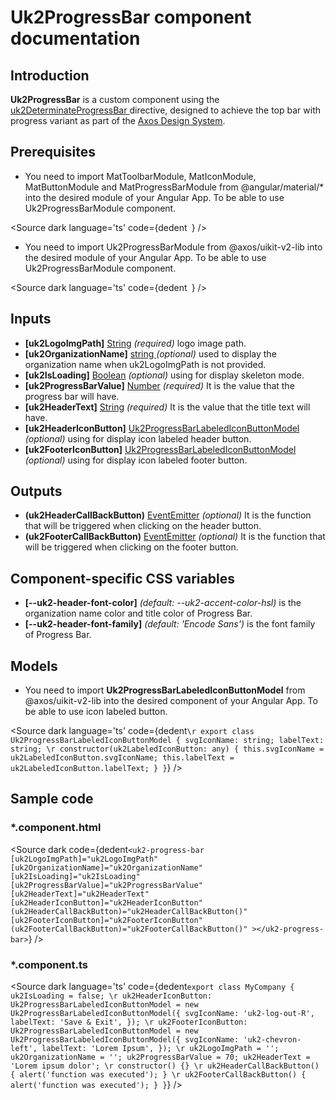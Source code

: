 <!-- Custom-MDX-Documentation.mdx -->

# Uk2ProgressBar component documentation

## Introduction
<p>
  <strong>Uk2ProgressBar</strong> is a custom component using the <a href="/docs/components-progress-bar-determinate--basic-usage"> uk2DeterminateProgressBar  </a> directive, designed to achieve the top bar with progress variant as part of the <a href="https://www.figma.com/file/xNJe50LNYYGhQ1Q1C3zs4b/%F0%9F%91%B7%E2%80%8D%E2%99%82%EF%B8%8F-Framework-Core---Web-2.0?type=design&node-id=1000-35338&t=0nO37XcIk9eTVGG9-0" target="_blank">Axos Design System</a>.
</p>

## Prerequisites
- You need to import MatToolbarModule, MatIconModule, MatButtonModule and MatProgressBarModule from @angular/material/* into the desired module of your Angular App. To be able to use Uk2ProgressBarModule component.

<Source
  dark
  language='ts'
  code={dedent`
  `}
/>

- You need to import Uk2ProgressBarModule from @axos/uikit-v2-lib into the desired module of your Angular App. To be able to use Uk2ProgressBarModule component.

<Source
  dark
  language='ts'
  code={dedent`
  `}
/>

<DirectivesPrerequisitesDocsLayout></DirectivesPrerequisitesDocsLayout>

## Inputs
<ul>
  <li><strong>[uk2LogoImgPath]</strong> <u>String</u> <i>(required)</i> logo image path.</li>
  <li><strong>[uk2OrganizationName]</strong> <u>string </u> <i>(optional)</i> used to display the organization name when uk2LogoImgPath is not provided.</li>
  <li><strong>[uk2IsLoading]</strong> <u>Boolean</u> <i>(optional)</i> using for display skeleton mode.</li>
  <li><strong>[uk2ProgressBarValue]</strong> <u>Number</u> <i>(required)</i> It is the value that the progress bar will have.</li>
  <li><strong>[uk2HeaderText]</strong> <u>String</u> <i>(required)</i> It is the value that the title text will have.</li>
  <li><strong>[uk2HeaderIconButton]</strong> <u>Uk2ProgressBarLabeledIconButtonModel </u> <i>(optional)</i> using for display icon labeled header button.</li>
  <li><strong>[uk2FooterIconButton]</strong> <u>Uk2ProgressBarLabeledIconButtonModel </u> <i>(optional)</i> using for display icon labeled footer button.</li>
</ul>

## Outputs
<ul>
  <li><strong>(uk2HeaderCallBackButton)</strong> <u>EventEmitter</u> <i>(optional)</i> It is the function that will be triggered when clicking on the header button.</li>
  <li><strong>(uk2FooterCallBackButton)</strong> <u>EventEmitter</u> <i>(optional)</i> It is the function that will be triggered when clicking on the footer button.</li>
 </ul>

## Component-specific CSS variables

<ul>
 <li><strong>[--uk2-header-font-color]</strong> <i>(default: --uk2-accent-color-hsl)</i> is the organization name color and title color of Progress Bar.</li>
 <li><strong>[--uk2-header-font-family]</strong> <i>(default: 'Encode Sans')</i> is the font family of Progress Bar.</li>
</ul>

## Models

- You need to import <strong>Uk2ProgressBarLabeledIconButtonModel</strong> from @axos/uikit-v2-lib into the desired component of your Angular App. To be able to use icon labeled button.

 <Source
  dark
  language='ts'
  code={dedent`
  \r
  export class Uk2ProgressBarLabeledIconButtonModel {
    svgIconName: string;
    labelText: string;
    \r
    constructor(uk2LabeledIconButton: any) {
      this.svgIconName = uk2LabeledIconButton.svgIconName;
      this.labelText = uk2LabeledIconButton.labelText;
    }
  }
  `}
/>

## Sample code

### *.component.html
<Source
  dark
  code={dedent`
    <uk2-progress-bar
      [uk2LogoImgPath]="uk2LogoImgPath"
      [uk2OrganizationName]="uk2OrganizationName"
      [uk2IsLoading]="uk2IsLoading"
      [uk2ProgressBarValue]="uk2ProgressBarValue"
      [uk2HeaderText]="uk2HeaderText"
      [uk2HeaderIconButton]="uk2HeaderIconButton"
      (uk2HeaderCallBackButton)="uk2HeaderCallBackButton()"
      [uk2FooterIconButton]="uk2FooterIconButton"
      (uk2FooterCallBackButton)="uk2FooterCallBackButton()"
    ></uk2-progress-bar>
  `}
/>

### *.component.ts
<Source
  dark
  language='ts'
  code={dedent`
    export class MyCompany {
      uk2IsLoading = false;
      \r
      uk2HeaderIconButton: Uk2ProgressBarLabeledIconButtonModel = new Uk2ProgressBarLabeledIconButtonModel({
        svgIconName: 'uk2-log-out-R',
        labelText: 'Save & Exit',
      });
      \r
      uk2FooterIconButton: Uk2ProgressBarLabeledIconButtonModel = new Uk2ProgressBarLabeledIconButtonModel({
        svgIconName: 'uk2-chevron-left',
        labelText: 'Lorem Ipsum',
      });
      \r
      uk2LogoImgPath = '';
      uk2OrganizationName = '';
      uk2ProgressBarValue = 70;
      uk2HeaderText = 'Lorem ipsum dolor';
      \r
      constructor() {}
      \r
      uk2HeaderCallBackButton() {
        alert('function was executed');
      }
      \r
      uk2FooterCallBackButton() {
        alert('function was executed');
      }
    }
  `}
/>


